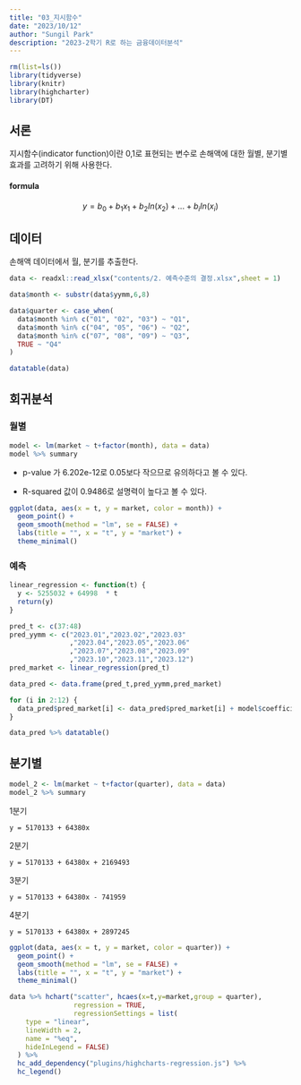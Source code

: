 ```yaml
---
title: "03_지시함수"
date: "2023/10/12"
author: "Sungil Park"
description: "2023-2학기 R로 하는 금융데이터분석"
---
```


```r
rm(list=ls())
library(tidyverse)
library(knitr)
library(highcharter)
library(DT)
```

## 서론

지시함수(indicator function)이란 0,1로 표현되는 변수로 손해액에 대한 월별, 분기별 효과를 고려하기 위해 사용한다.

#### formula

$$y = b_0 + b_1x_1 +b_2In(x_2) +...+b_iIn(x_i) $$

## 데이터

손해액 데이터에서 월, 분기를 추출한다.

```r
data <- readxl::read_xlsx("contents/2. 예측수준의 결정.xlsx",sheet = 1)

data$month <- substr(data$yymm,6,8)

data$quarter <- case_when(
  data$month %in% c("01", "02", "03") ~ "Q1",
  data$month %in% c("04", "05", "06") ~ "Q2",
  data$month %in% c("07", "08", "09") ~ "Q3",
  TRUE ~ "Q4"
)

datatable(data)
```

## 회귀분석

### 월별

```r
model <- lm(market ~ t+factor(month), data = data)
model %>% summary
```

- p-value 가 6.202e-12로 0.05보다 작으므로 유의하다고 볼 수 있다.

- R-squared 값이 0.9486로 설명력이 높다고 볼 수 있다.

```r
ggplot(data, aes(x = t, y = market, color = month)) +
  geom_point() +    
  geom_smooth(method = "lm", se = FALSE) +  
  labs(title = "", x = "t", y = "market") +
  theme_minimal()
```


### 예측

```r
linear_regression <- function(t) {
  y <- 5255032 + 64998  * t
  return(y)
}

pred_t <- c(37:48)
pred_yymm <- c("2023.01","2023.02","2023.03"
               ,"2023.04","2023.05","2023.06"
               ,"2023.07","2023.08","2023.09"
               ,"2023.10","2023.11","2023.12")
pred_market <- linear_regression(pred_t)

data_pred <- data.frame(pred_t,pred_yymm,pred_market)

for (i in 2:12) {
  data_pred$pred_market[i] <- data_pred$pred_market[i] + model$coefficients[i + 1]
}

data_pred %>% datatable()
```

## 분기별

```r
model_2 <- lm(market ~ t+factor(quarter), data = data)
model_2 %>% summary
```

1분기

`y = 5170133 + 64380x`

2분기

`y = 5170133 + 64380x + 2169493`

3분기

`y = 5170133 + 64380x - 741959`

4분기

`y = 5170133 + 64380x + 2897245`

```r
ggplot(data, aes(x = t, y = market, color = quarter)) +
  geom_point() +    
  geom_smooth(method = "lm", se = FALSE) +  
  labs(title = "", x = "t", y = "market") +
  theme_minimal()
```

```r
data %>% hchart("scatter", hcaes(x=t,y=market,group = quarter),
                regression = TRUE,
                regressionSettings = list(
    type = "linear",
    lineWidth = 2,
    name = "%eq",
    hideInLegend = FALSE)
  ) %>% 
  hc_add_dependency("plugins/highcharts-regression.js") %>% 
  hc_legend()
```
